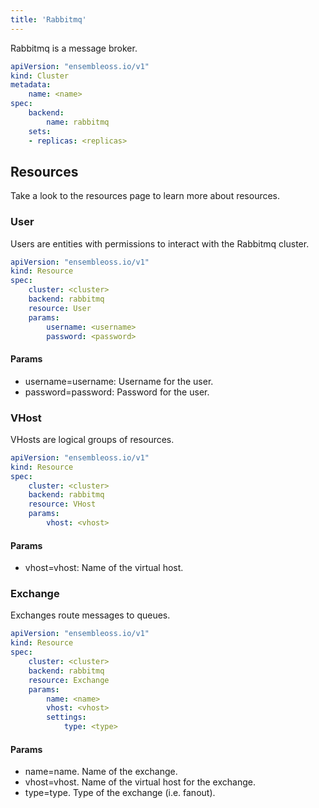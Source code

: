 ```yaml
---
title: 'Rabbitmq'
---
```


Rabbitmq is a message broker.

```yaml
apiVersion: "ensembleoss.io/v1"
kind: Cluster
metadata:
    name: <name>
spec:
    backend:
        name: rabbitmq
    sets:
    - replicas: <replicas>
```

## Resources

Take a look to the resources page to learn more about resources.

### User

Users are entities with permissions to interact with the Rabbitmq cluster.

```yaml
apiVersion: "ensembleoss.io/v1"
kind: Resource
spec:
    cluster: <cluster>
    backend: rabbitmq
    resource: User
    params:
        username: <username>
        password: <password>
```

#### Params

- username=username: Username for the user.
- password=password: Password for the user.

### VHost

VHosts are logical groups of resources.

```yaml
apiVersion: "ensembleoss.io/v1"
kind: Resource
spec:
    cluster: <cluster>
    backend: rabbitmq
    resource: VHost
    params:
        vhost: <vhost>
```

#### Params

- vhost=vhost: Name of the virtual host.

### Exchange

Exchanges route messages to queues.

```yaml
apiVersion: "ensembleoss.io/v1"
kind: Resource
spec:
    cluster: <cluster>
    backend: rabbitmq
    resource: Exchange
    params:
        name: <name>
        vhost: <vhost>
        settings:
            type: <type>
```

#### Params

- name=name. Name of the exchange.
- vhost=vhost. Name of the virtual host for the exchange.
- type=type. Type of the exchange (i.e. fanout).

